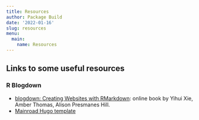 ```yaml
---
title: Resources
author: Package Build
date: '2022-01-16'
slug: resources
menu: 
  main:
    name: Resources
---
```


## Links to some useful resources

### R Blogdown

* [blogdown: Creating Websites with RMarkdown](https://bookdown.org/yihui/blogdown/): online book by Yihui Xie, Amber Thomas, Alison Presmanes Hill.
* [Mainroad Hugo template](https://themes.gohugo.io/themes/mainroad/)